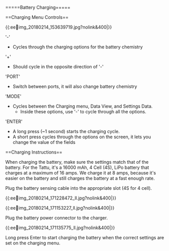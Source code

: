 =====Battery Charging=====


==Charging Menu Controls==

\{\{:ee:battery:img_20180214_153639719.jpg?nolink&400|\}\}


'-'            
  * Cycles through the charging options for the battery chemistry

'+'
  * Should cycle in the opposite direction of '-' 

'PORT' 
  * Switch between ports, it will also change battery chemistry

'MODE'         
  * Cycles between the Charging menu, Data View, and Settings Data.
    * Inside these options, use '-' to cycle through all the options.


'ENTER'        
  * A long press (~1 second) starts the charging cycle.
  * A short press cycles through the options on the screen, it lets you change the value of the fields

==Charging Instructions==

When charging the battery, make sure the settings match that of the battery. 
For the Tattu, it's a 16000 mAh, 4 Cell (4S), LiPo battery that charges at a maximum of 16 amps. We charge it at 8 amps, because it's easier on the battery and still charges the battery at a fast enough rate. 

Plug the battery sensing cable into the appropriate slot (4S for 4 cell).

\{\{:ee:battery:img_20180214_171228472_ll.jpg?nolink&400|\}\}

\{\{:ee:battery:img_20180214_171153227_ll.jpg?nolink&400|\}\}

Plug the battery power connector to the charger. 

\{\{:ee:battery:img_20180214_171135775_ll.jpg?nolink&400|\}\}

Long press Enter to start charging the battery when the correct settings are set on the charging menu.
